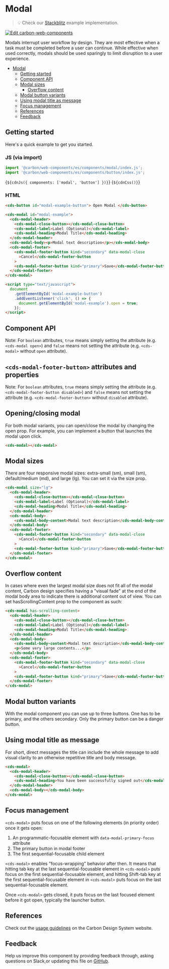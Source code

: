 

<Meta of={ModalStories} />

# Modal

> 💡 Check our
> [Stackblitz](https://stackblitz.com/github/carbon-design-system/carbon-for-ibm-dotcom/tree/main/packages/web-components/examples/stackblitz/basic/components/modal)
> example implementation.

[![Edit carbon-web-components](https://developer.stackblitz.com/img/open_in_stackblitz.svg)](https://stackblitz.com/github/carbon-design-system/carbon-for-ibm-dotcom/tree/main/packages/carbon-web-components/examples/stackblitz/basic/components/modal)

Modals interrupt user workflow by design. They are most effective when a task
must be completed before a user can continue. While effective when used
correctly, modals should be used sparingly to limit disruption to a user
experience.

- [Modal](#modal)
  - [Getting started](#getting-started)
  - [Component API](#component-api)
  - [Modal sizes](#modal-sizes)
    - [Overflow content](#overflow-content)
  - [Modal button variants](#modal-button-variants)
  - [Using modal title as message](#using-modal-title-as-message)
  - [Focus management](#focus-management)
  - [References](#references)
  - [Feedback](#feedback)

## Getting started

Here's a quick example to get you started.

### JS (via import)

```javascript
import '@carbon/web-components/es/components/modal/index.js';
import '@carbon/web-components/es/components/button/index.js';
```

<Markdown>{`${cdnJs({ components: ['modal', 'button'] })}`}</Markdown>
<Markdown>{`${cdnCss()}`}</Markdown>

### HTML

```html
<cds-button id="modal-example-button"> Open Modal </cds-button>

<cds-modal id="modal-example">
  <cds-modal-header>
    <cds-modal-close-button></cds-modal-close-button>
    <cds-modal-label>Label (Optional)</cds-modal-label>
    <cds-modal-heading>Modal Title</cds-modal-heading>
  </cds-modal-header>
  <cds-modal-body><p>Modal text description</p></cds-modal-body>
  <cds-modal-footer>
    <cds-modal-footer-button kind="secondary" data-modal-close
      >Cancel</cds-modal-footer-button
    >
    <cds-modal-footer-button kind="primary">Save</cds-modal-footer-button>
  </cds-modal-footer>
</cds-modal>

<script type="text/javascript">
  document
    .getElementById('modal-example-button')
    .addEventListener('click', () => {
      document.getElementById('modal-example').open = true;
    });
</script>
```

## Component API

Note: For `boolean` attributes, `true` means simply setting the attribute (e.g.
`<cds-modal open>`) and `false` means not setting the attribute (e.g.
`<cds-modal>` without `open` attribute).

<ArgTypes of="cds-modal" />

## `<cds-modal-footer-button>` attributes and properties

Note: For `boolean` attributes, `true` means simply setting the attribute (e.g.
`<cds-modal-footer-button disabled>`) and `false` means not setting the
attribute (e.g. `<cds-modal-footer-button>` without `disabled` attribute).

<ArgTypes of="cds-modal-footer-button" />

## Opening/closing modal

For both modal variants, you can open/close the modal by changing the open prop.
For example, you can implement a button that launches the modal upon click.

```html
<cds-modal></cds-modal>
```

## Modal sizes

There are four responsive modal sizes: extra-small (sm), small (sm),
default/medium (md), and large (lg). You can set it via the size prop.

```html
<cds-modal size="lg">
  <cds-modal-header>
    <cds-modal-close-button></cds-modal-close-button>
    <cds-modal-label>Label (Optional)</cds-modal-label>
    <cds-modal-heading>Modal Title</cds-modal-heading>
  </cds-modal-header>
  <cds-modal-body>
    <cds-modal-body-content>Modal text description</cds-modal-body-content>
  </cds-modal-body>
  <cds-modal-footer>
    <cds-modal-footer-button kind="secondary" data-modal-close
      >Cancel</cds-modal-footer-button
    >
    <cds-modal-footer-button kind="primary">Save</cds-modal-footer-button>
  </cds-modal-footer>
</cds-modal>
```

## Overflow content

In cases where even the largest modal size does not fit all of the modal
content, Carbon design specifies having a "visual fade" at the end of the modal
body area to indicate there is additional content out of view. You can set
hasScrollingContent prop to the component as such:

```html
<cds-modal has-scrolling-content>
  <cds-modal-header>
    <cds-modal-close-button></cds-modal-close-button>
    <cds-modal-label>Label (Optional)</cds-modal-label>
    <cds-modal-heading>Modal Title</cds-modal-heading>
  </cds-modal-header>
  <cds-modal-body>
    <cds-modal-body-content>Modal text description</cds-modal-body-content>
    <p>Some very large contents...</p>
  </cds-modal-body>
  <cds-modal-footer>
    <cds-modal-footer-button kind="secondary" data-modal-close
      >Cancel</cds-modal-footer-button
    >
    <cds-modal-footer-button kind="primary">Save</cds-modal-footer-button>
  </cds-modal-footer>
</cds-modal>
```

## Modal button variants

With the modal component you can use up to three buttons. One has to be primary,
and the others secondary. Only the primary button can be a danger button.

## Using modal title as message

For short, direct messages the title can include the whole message to add visual
clarity to an otherwise repetitive title and body message.

```html
<cds-modal>
  <cds-modal-header>
    <cds-modal-close-button></cds-modal-close-button>
    <cds-modal-heading>You have been successfully signed out</cds-modal-heading>
  </cds-modal-header>
  <cds-modal-body></cds-modal-body>
</cds-modal>
```

## Focus management

`<cds-modal>` puts focus on one of the following elements (in priority order)
once it gets open:

1. An programmatic-focusable element with `data-modal-primary-focus` attribute
2. The primary button in modal footer
3. The first sequential-focusable child element

`<cds-modal>` enables "focus-wrapping" behavior after then. It means that
hitting tab key at the last sequential-focusable element in `<cds-modal>` puts
focus on the first sequential-focusable element, and hitting Shift-tab key at
the first sequential-focusable element in `<cds-modal>` puts focus on the last
sequential-focusable element.

Once `<cds-modal>` gets closed, it puts focus on the last focused element before
it got open, typically the launcher button.

## References

Check out the
[usage guidelines](https://www.carbondesignsystem.com/components/modal/usage/)
on the Carbon Design System website.

## Feedback

Help us improve this component by providing feedback through, asking questions
on Slack,or updating this file on
[GitHub](https://github.com/carbon-design-system/carbon-for-ibm-dotcom/edit/main/packages/carbon-web-components/src/components/modal/modal-story.mdx).
